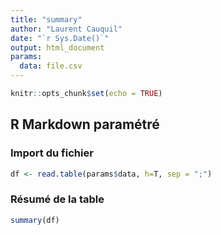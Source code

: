 ```yaml
---
title: "summary"
author: "Laurent Cauquil"
date: "`r Sys.Date()`"
output: html_document
params: 
  data: file.csv
---
```


```r
knitr::opts_chunk$set(echo = TRUE)
```

## R Markdown paramétré

### Import du fichier

```r
df <- read.table(params$data, h=T, sep = ";")
```

### Résumé de la table

```r
summary(df)
```

